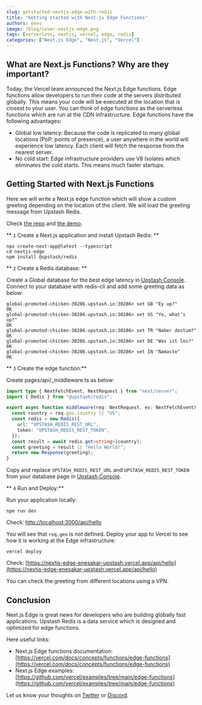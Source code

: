 ```yaml
---
slug: getstarted-nextjs-edge-with-redis
title: "Getting started with Next.js Edge Functions"
authors: enes
image: /blog/cover-nextjs-edge.png
tags: [serverless, nextjs, vercel, edge, redis]
categories: ["Next.js Edge", "Next.js", "Vercel"]
---
```


## What are Next.js Functions? Why are they important?

Today, the Vercel team announced the Next.js Edge functions. Edge functions allow developers to run their code at the servers distributed globally. This means your code will be executed at the location that is closest to your user. You can think of edge functions as the serverless functions which are run at the CDN infrastructure. Edge functions have the following advantages:

- Global low latency: Because the code is replicated to many global locations (PoP: points of presence), a user anywhere in the world will experience low latency. Each client will fetch the response from the nearest server.
- No cold start: Edge infrastructure providers use V8 Isolates which eliminates the cold starts. This means much faster startups.

## Getting Started with Next.js Functions

Here we will write a Next.js edge function which will show a custom greeting depending on the location of the client. We will load the greeting message from Upstash Redis.

Check [the repo](https://github.com/upstash/examples/tree/master/nextjs-edge) and [the demo](https://nextjs-edge-enesakar-upstash.vercel.app/api/hello).

** `1` Create a Next.js application and install Upstash Redis: **

```shell
npx create-next-app@latest --typescript
cd nextjs-edge
npm install @upstash/redis
```

** `2` Create a Redis database: **

Create a Global database for the best edge latency in [Upstash Console](https://console.upstash.com/). Connect to your database with redis-cli and add some greeting data as below:

```shell
global-promoted-chicken-30286.upstash.io:30286> set GB "Ey up?"
OK
global-promoted-chicken-30286.upstash.io:30286> set US "Yo, what’s up?"
OK
global-promoted-chicken-30286.upstash.io:30286> set TR "Naber dostum?"
OK
global-promoted-chicken-30286.upstash.io:30286> set DE "Was ist los?"
OK
global-promoted-chicken-30286.upstash.io:30286> set IN "Namaste"
OK
```

** `3` Create the edge function:**

Create pages/api/\_middleware.ts as below:

```typescript
import type { NextFetchEvent, NextRequest } from "next/server";
import { Redis } from "@upstash/redis";

export async function middleware(req: NextRequest, ev: NextFetchEvent) {
  const country = req.geo.country || "US";
  const redis = new Redis({
    url: "UPSTASH_REDIS_REST_URL",
    token: "UPSTASH_REDIS_REST_TOKEN",
  });
  const result = await redis.get<string>(country);
  const greeting = result || "Hello World!";
  return new Response(greeting);
}
```

Copy and replace `UPSTASH_REDIS_REST_URL` and `UPSTASH_REDIS_REST_TOKEN` from your database page in [Upstash Console](https://console.upstash.com/).

** `4` Run and Deploy:**

Run your application locally:

`npm run dev`

Check: [http://localhost:3000/api/hello](http://localhost:3000/api/hello)

You will see that `req.geo` is not defined. Deploy your app to Vercel to see how it is working at the Edge infrastructure:

`vercel deploy`

Check: [https://nextjs-edge-enesakar-upstash.vercel.app/api/hello](https://nextjs-edge-enesakar-upstash.vercel.app/api/hello)

You can check the greeting from different locations using a VPN.

## Conclusion

Next.js Edge is great news for developers who are building globally fast applications. Upstash Redis is a data service which is designed and optimized for edge functions.

Here useful links:

- Next.js Edge functions documentation: [https://vercel.com/docs/concepts/functions/edge-functions](https://vercel.com/docs/concepts/functions/edge-functions)
- Next.js Edge examples: [https://github.com/vercel/examples/tree/main/edge-functions](https://github.com/vercel/examples/tree/main/edge-functions)

Let us know your thoughts on [Twitter](https://twitter.com/upstash) or [Discord](https://discord.gg/w9SenAtbme).
